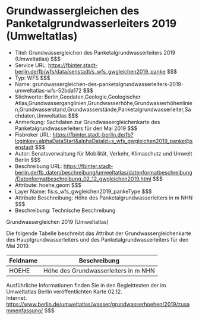 # Grundwassergleichen des Panketalgrundwasserleiters 2019 (Umweltatlas)
- Titel: Grundwassergleichen des Panketalgrundwasserleiters 2019 (Umweltatlas) $$$
- Service URL: https://fbinter.stadt-berlin.de/fb/wfs/data/senstadt/s_wfs_gwgleichen2019_panke $$$
- Typ: WFS $$$
- Name: grundwassergleichen-des-panketalgrundwasserleiters-2019-umweltatlas-wfs-52bda172 $$$
- Stichworte: Berlin,Geodaten,Geologie,Geologischer Atlas,Grundwasserganglinien,Grundwasserhöhe,Grundwasserhöhenlinien,Grundwasserstand,Grundwasserstände,Panketalgrundwasserleiter,Sachdaten,Umweltatlas $$$
- Anmerkung: Sachdaten zur Grundwassergleichenkarte des Panketalgrundwasserleiters für den Mai 2019 $$$
- Fisbroker URL: https://fbinter.stadt-berlin.de/fb?loginkey=alphaDataStart&alphaDataId=s_wfs_gwgleichen2019_panke@senstadt $$$
- Autor: Senatsverwaltung für Mobilität, Verkehr, Klimaschutz und Umwelt Berlin $$$
- Beschreibung URL: https://fbinter.stadt-berlin.de/fb_daten/beschreibung/umweltatlas/datenformatbeschreibung/Datenformatbeschreibung_02_12_gwgleichen2019.html $$$
- Attribute: hoehe,geom $$$
- Layer Name: fis:s_wfs_gwgleichen2019_pankeType $$$
- Attribute Beschreibung: Höhe des Panketalgrundwasserleiters in m NHN $$$
- Beschreibung: Technische Beschreibung 

Grundwassergleichen 2019 (Umweltatlas)

Die folgende Tabelle beschreibt das Attribut der Grundwassergleichenkarte des Hauptgrundwasserleiters und des Panketalgrundwasserleiters für den Mai 2019.

| **Feldname** | **Beschreibung**                     |
| ------------ | ------------------------------------ |
| HOEHE        | Höhe des Grundwasserleiters in m NHN |

Ausführliche Informationen finden Sie in den Begleittexten der im Umweltatlas Berlin veröffentlichten Karte 02.12.  
Internet: https://www.berlin.de/umweltatlas/wasser/grundwasserhoehen/2019/zusammenfassung/ $$$
